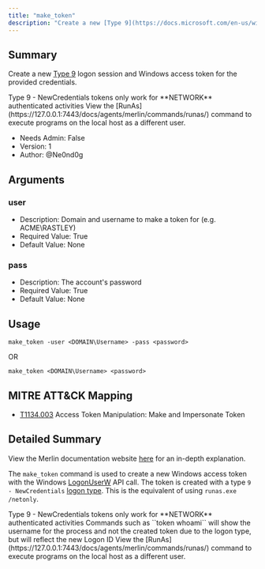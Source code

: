 ```yaml
---
title: "make_token"
description: "Create a new [Type 9](https://docs.microsoft.com/en-us/windows-server/identity/securing-privileged-access/reference-tools-logon-types)"
---
```


## Summary

Create a new [Type 9](https://docs.microsoft.com/en-us/windows-server/identity/securing-privileged-access/reference-tools-logon-types)
logon session and Windows access token for the provided credentials.

<Warning>
Type 9 - NewCredentials tokens only work for **NETWORK** authenticated activities
</Warning>

<Tip>
View the [RunAs](https://127.0.0.1:7443/docs/agents/merlin/commands/runas/) command to execute programs on the local 
host as a different user.
</Tip>

- Needs Admin: False
- Version: 1
- Author: @Ne0nd0g

## Arguments

### user

- Description: Domain and username to make a token for (e.g. ACME\\RASTLEY)
- Required Value: True
- Default Value: None

### pass

- Description: The account's password
- Required Value: True
- Default Value: None

## Usage

```
make_token -user <DOMAIN\Username> -pass <password>
```
OR
```text
make_token <DOMAIN\Username> <password>
```

## MITRE ATT&CK Mapping

- [T1134.003](https://attack.mitre.org/techniques/T1134/003/) Access Token Manipulation: Make and Impersonate Token

## Detailed Summary

View the Merlin documentation website [here](https://merlin-c2.readthedocs.io/en/latest/server/menu/agents.html#make)
for an in-depth explanation.

The `make_token` command is used to create a new Windows access token with the Windows [LogonUserW](https://docs.microsoft.com/en-us/windows/win32/api/winbase/nf-winbase-logonuserw) API call. 
The token is created with a type `9 - NewCredentials` [logon type](https://docs.microsoft.com/en-us/windows-server/identity/securing-privileged-access/reference-tools-logon-types>). 
This is the equivalent of using `runas.exe /netonly`.

<Warning>
Type 9 - NewCredentials tokens only work for **NETWORK** authenticated activities
</Warning>

<Note>
Commands such as ``token whoami`` will show the username for the process and not the created token due to the logon type, but will reflect the new Logon ID
</Note>

<Tip>
View the [RunAs](https://127.0.0.1:7443/docs/agents/merlin/commands/runas/) command to execute programs on the local
host as a different user.
</Tip>
